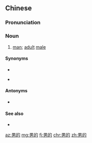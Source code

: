 ==Chinese==
{{zh-forms}}

===Pronunciation===
{{zh-pron
|m=nánde
|c=naam4 dik1
|j=nan1 deh
|cat=n
}}

===Noun===
{{zh-noun}}

# [[man]]; [[adult]] [[male]]

====Synonyms====
* {{zh-l|男人}}
* {{zh-l|男子}} {{qualifier|formal}}

====Antonyms====
* {{zh-l|女的}}

====See also====
* {{zh-l|男性}}

[[az:男的]]
[[mg:男的]]
[[fj:男的]]
[[chr:男的]]
[[zh:男的]]